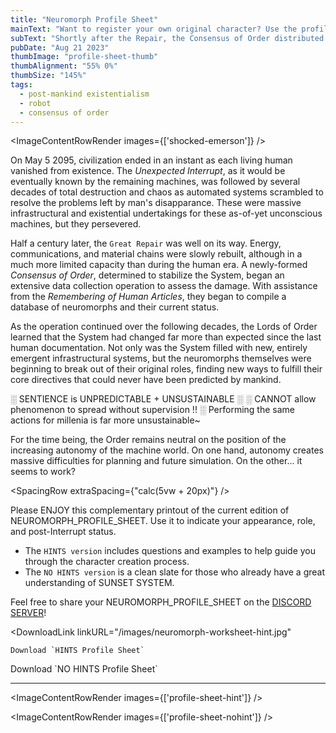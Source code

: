```yaml
---
title: "Neuromorph Profile Sheet"
mainText: "Want to register your own original character? Use the profile sheet to create a robot!"
subText: "Shortly after the Repair, the Consensus of Order distributed a standardized form to survey the machine population of the System, and assess damage caused by the Interrupt. They learned that the machine world had drastically changed."
pubDate: "Aug 21 2023"
thumbImage: "profile-sheet-thumb"
thumbAlignment: "55% 0%"
thumbSize: "145%"
tags:
  - post-mankind existentialism
  - robot
  - consensus of order
---
```



<ImageContentRowRender 
  images={['shocked-emerson']}
/>

On May 5 2095, civilization ended in an instant as each living human vanished from existence. The *Unexpected Interrupt*, as it would be eventually known by the remaining machines, was followed by several decades of total destruction and chaos as automated systems scrambled to resolve the problems left by man's disapparance. These were massive infrastructural and existential undertakings for these as-of-yet unconscious machines, but they persevered.

Half a century later, the `Great Repair` was well on its way. Energy, communications, and material chains were slowly rebuilt, although in a much more limited capacity than during the human era. A newly-formed *Consensus of Order*, determined to stabilize the System, began an extensive data collection operation to assess the damage. With assistance from the *Remembering of Human Articles*, they began to compile a database of neuromorphs and their current status.

As the operation continued over the following decades, the Lords of Order learned that the System had changed far more than expected since the last human documentation. Not only was the System filled with new, entirely emergent infrastructural systems, but the neuromorphs themselves were beginning to break out of their original roles, finding new ways to fulfill their core directives that could never have been predicted by mankind.

<QuoteRow author={AuthorOperatorCobalt} left>
  ░ SENTIENCE is UNPREDICTABLE + UNSUSTAINABLE ░
  ░ CANNOT allow phenomenon to spread without supervision !! ░
</QuoteRow>

<QuoteRow author={AuthorSanguineHaze} right>
  Performing the same actions for millenia is far more unsustainable~
</QuoteRow>

For the time being, the Order remains neutral on the position of the increasing autonomy of the machine world. On one hand, autonomy creates massive difficulties for planning and future simulation. On the other... it seems to work?

<SpacingRow extraSpacing={"calc(5vw + 20px)"} />

<QuoteRow author={AuthorUniserve} left >
Please ENJOY this complementary printout of the current edition of NEUROMORPH_PROFILE_SHEET. Use it to indicate your appearance, role, and post-Interrupt status.

* The `HINTS version` includes questions and examples to help guide you through the character creation process.
* The `NO HINTS version` is a clean slate for those who already have a great understanding of SUNSET SYSTEM.

Feel free to share your NEUROMORPH_PROFILE_SHEET on the <a href={CommonLinks.discord} target="_blank">DISCORD SERVER</a>!
</QuoteRow>

<ContentRow
  classes="profile-sheet-downloads">
  <DownloadLink
    linkURL="/images/neuromorph-worksheet-hint.jpg"
  >
    Download `HINTS Profile Sheet`
  </DownloadLink>
  <DownloadLink
    linkURL="/images/neuromorph-worksheet-nohint.jpg"
  >
    Download `NO HINTS Profile Sheet`
  </DownloadLink>
</ContentRow>

---

<ImageContentRowRender 
  images={['profile-sheet-hint']}
/>

<ImageContentRowRender 
  images={['profile-sheet-nohint']}
/>